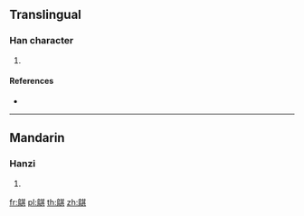 {{character info/new}}
==Translingual==

===Han character===
{{Han char|rn=196|rad=鳥|as=08|sn=19|four=24381|canj=HFTMC}}

# {{defn|Han|sort=鳥08}}

====References====
* {{Han ref|kx=1493.110|dkj=47042|dj=2023.170|hdz=74638.200|uh=9D80|ud=40320|bh=F3DE|bd=62430}}

----

==Mandarin==

===Hanzi===
{{cmn-hanzi|pin=[[qí]] ([[qi2]])|wg=ch'i<sup>2</sup>}}

# {{defn|lang=cmn|sort=鳥08}}

[[fr:鶀]]
[[pl:鶀]]
[[th:鶀]]
[[zh:鶀]]